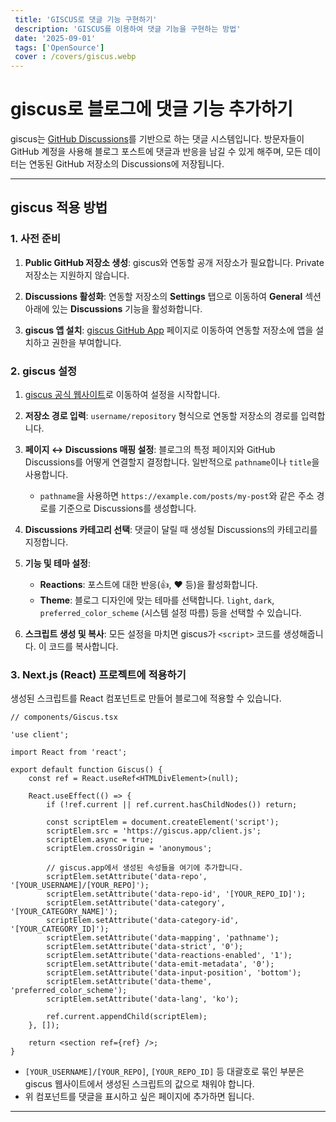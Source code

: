 ```yaml
---
 title: 'GISCUS로 댓글 기능 구현하기'
 description: 'GISCUS를 이용하여 댓글 기능을 구현하는 방법'
 date: '2025-09-01'
 tags: ['OpenSource']
 cover : /covers/giscus.webp
---
```


# giscus로 블로그에 댓글 기능 추가하기

giscus는 [GitHub Discussions](https://docs.github.com/en/discussions)를 기반으로 하는 댓글 시스템입니다. 방문자들이 GitHub 계정을 사용해 블로그 포스트에 댓글과 반응을 남길 수 있게 해주며, 모든 데이터는 연동된 GitHub 저장소의 Discussions에 저장됩니다.

---

## giscus 적용 방법

### 1. 사전 준비

1.  **Public GitHub 저장소 생성**: giscus와 연동할 공개 저장소가 필요합니다. Private 저장소는 지원하지 않습니다.

2.  **Discussions 활성화**: 연동할 저장소의 **Settings** 탭으로 이동하여 **General** 섹션 아래에 있는 **Discussions** 기능을 활성화합니다.

3.  **giscus 앱 설치**: [giscus GitHub App](https://github.com/apps/giscus) 페이지로 이동하여 연동할 저장소에 앱을 설치하고 권한을 부여합니다.

### 2. giscus 설정

1.  [giscus 공식 웹사이트](https://giscus.app/ko)로 이동하여 설정을 시작합니다.

2.  **저장소 경로 입력**: `username/repository` 형식으로 연동할 저장소의 경로를 입력합니다.

3.  **페이지 ↔️ Discussions 매핑 설정**: 블로그의 특정 페이지와 GitHub Discussions를 어떻게 연결할지 결정합니다. 일반적으로 `pathname`이나 `title`을 사용합니다.

    -   `pathname`을 사용하면 `https://example.com/posts/my-post`와 같은 주소 경로를 기준으로 Discussions를 생성합니다.

4.  **Discussions 카테고리 선택**: 댓글이 달릴 때 생성될 Discussions의 카테고리를 지정합니다.

5.  **기능 및 테마 설정**:

    -   **Reactions**: 포스트에 대한 반응(👍, ❤️ 등)을 활성화합니다.
    -   **Theme**: 블로그 디자인에 맞는 테마를 선택합니다. `light`, `dark`, `preferred_color_scheme` (시스템 설정 따름) 등을 선택할 수 있습니다.

6.  **스크립트 생성 및 복사**: 모든 설정을 마치면 giscus가 `<script>` 코드를 생성해줍니다. 이 코드를 복사합니다.

### 3. Next.js (React) 프로젝트에 적용하기

생성된 스크립트를 React 컴포넌트로 만들어 블로그에 적용할 수 있습니다.

```tsx
// components/Giscus.tsx

'use client';

import React from 'react';

export default function Giscus() {
    const ref = React.useRef<HTMLDivElement>(null);

    React.useEffect(() => {
        if (!ref.current || ref.current.hasChildNodes()) return;

        const scriptElem = document.createElement('script');
        scriptElem.src = 'https://giscus.app/client.js';
        scriptElem.async = true;
        scriptElem.crossOrigin = 'anonymous';

        // giscus.app에서 생성된 속성들을 여기에 추가합니다.
        scriptElem.setAttribute('data-repo', '[YOUR_USERNAME]/[YOUR_REPO]');
        scriptElem.setAttribute('data-repo-id', '[YOUR_REPO_ID]');
        scriptElem.setAttribute('data-category', '[YOUR_CATEGORY_NAME]');
        scriptElem.setAttribute('data-category-id', '[YOUR_CATEGORY_ID]');
        scriptElem.setAttribute('data-mapping', 'pathname');
        scriptElem.setAttribute('data-strict', '0');
        scriptElem.setAttribute('data-reactions-enabled', '1');
        scriptElem.setAttribute('data-emit-metadata', '0');
        scriptElem.setAttribute('data-input-position', 'bottom');
        scriptElem.setAttribute('data-theme', 'preferred_color_scheme');
        scriptElem.setAttribute('data-lang', 'ko');

        ref.current.appendChild(scriptElem);
    }, []);

    return <section ref={ref} />;
}
```

-   `[YOUR_USERNAME]/[YOUR_REPO]`, `[YOUR_REPO_ID]` 등 대괄호로 묶인 부분은 giscus 웹사이트에서 생성된 스크립트의 값으로 채워야 합니다.
-   위 컴포넌트를 댓글을 표시하고 싶은 페이지에 추가하면 됩니다.

---
